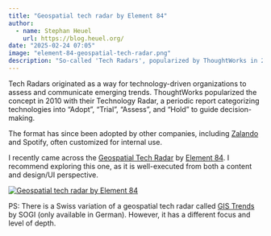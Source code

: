 ```yaml
---
title: "Geospatial tech radar by Element 84"
author:
  - name: Stephan Heuel
    url: https://blog.heuel.org/
date: "2025-02-24 07:05"
image: "element-84-geospatial-tech-radar.png"
description: "So-called 'Tech Radars', popularized by ThoughtWorks in 2010, have become essential tools for organizations to assess and communicate emerging technology trends. From Element 84 comes a particular interesting one for geospatial technologies."
---
```


Tech Radars originated as a way for technology-driven organizations to assess and communicate emerging trends. ThoughtWorks popularized the concept in 2010 with their Technology Radar, a periodic report categorizing technologies into "Adopt", "Trial", "Assess", and "Hold" to guide decision-making.

The format has since been adopted by other companies, including [Zalando](https://opensource.zalando.com/tech-radar/) and Spotify, often customized for internal use.

I recently came across the [Geospatial Tech Radar](https://element84.com/geospatial-tech-radar-24/#) by [Element 84](https://element84.com/). I recommend exploring this one, as it is well-executed from both a content and design/UI perspective.

[![Geospatial tech radar by Element 84](element-84-geospatial-tech-radar.png "Geospatial tech radar by Element 84")](https://element84.com/geospatial-tech-radar-24/#)

PS: There is a Swiss variation of a geospatial tech radar called [GIS Trends](https://gistrends.ch) by SOGI (only available in German). However, it has a different focus and level of depth.
